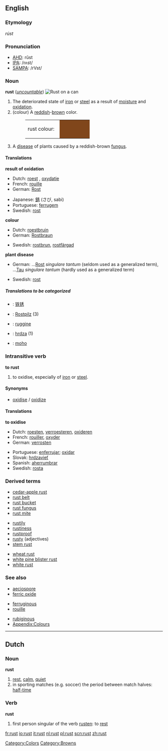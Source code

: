 {{Wikipedia}}
==English==

===Etymology===
{{OE.}} ''rúst''

===Pronunciation===
*[[w:AHD|AHD]]: rŭst
*[[w:IPA|IPA]]: /rʌst/
*[[w:SAMPA|SAMPA]]: /rVst/

===Noun===
'''rust''' (''[[uncountable]]'')
[[Image:Rost Dose.jpg|thumb|right|'''Rust''' on a can]]
#The deteriorated state of [[iron]] or [[steel]] as a result of [[moisture]] and [[oxidation]].
#(colour) A [[reddish]]-[[brown]] color.
#:<table><tr><td>rust colour: &nbsp;</td><td bgcolor="#80461B" width="80">&nbsp; </td></tr></table>
#A [[disease]] of plants caused by a reddish-brown [[fungus]].

====Translations====
'''result of oxidation'''
{{top}}
*Dutch: [[roest]] {{m}}, [[oxydatie]] {{f}}
*French: [[rouille]] {{f}}
*German: [[Rost]] {{m}}
{{mid}}
*Japanese: [[錆]] (さび, sabi)
*Portuguese: [[ferrugem]]
*Swedish: [[rost]]
{{bottom}}

'''colour'''
{{top}}
*Dutch: [[roestbruin]] {{n}}
*German: [[Rostbraun]] {{n}} 
{{mid}}
*Swedish: [[rostbrun]], [[rostfärgad]]
{{bottom}}

'''plant disease'''
{{top}}
*German: &hellip;[[Rost]] {{m}} ''singulare tantum'' (seldom used as a generalized term), &hellip;[[Tau]] {{m}} ''singulare tantum'' (hardly used as a generalized term)
{{mid}}
*Swedish: [[rost]]
{{bottom}}

=====Translations to be categorized=====
{{checktrans}}
<!--Remove this section once all of the translations below have been moved into the tables above.-->
*{{ttbc|Chinese}}: [[铁锈]]
*{{ttbc|German}}: [[Rostpilz]] {{m}} (3)
*{{ttbc|Italian}}: [[ruggine]] {{f}}
*{{ttbc|Slovak}}: [[hrdza]] {{f}} (1)
*{{ttbc|Spanish}}: [[moho]] {{m}}

===Intransitive verb===
'''to rust'''

# to oxidise, especially of [[iron]] or [[steel]].

====Synonyms====
*[[oxidise]] / [[oxidize]]

====Translations====
'''to oxidise'''
{{top}}
*Dutch: [[roesten]], [[verroesteren]], [[oxideren]]
*French: [[rouiller]], [[oxyder]]
*German: [[verrosten]]
{{mid}}
*Portuguese: [[enferrujar]]; [[oxidar]]
*Slovak: [[hrdzavieť]]
*Spanish: [[aherrumbrar]]
*Swedish: [[rosta]]
{{bottom}}

===Derived terms===
{{top3}}
*[[cedar-apple rust]]
*[[rust belt]]
*[[rust bucket]]
*[[rust fungus]]
*[[rust mite]]
{{mid3}}
*[[rustily]]
*[[rustiness]]
*[[rustproof]]
*[[rusty]] (adjectives)
*[[stem rust]]
{{mid3}}
*[[wheat rust]]
*[[white pine blister rust]]
*[[white rust]]
{{bottom}}

===See also===
{{top3}}
*[[aeciospore]]
*[[ferric oxide]]
{{mid3}}
*[[ferruginous]]
*[[rouille]]
{{mid3}}
*[[rubiginous]]
*[[Wiktionary_Appendix:Colours|Appendix:Colours]]
{{bottom}}

[[Category:Colors]]
[[Category:Browns]]

----
==Dutch==
===Noun===
'''rust'''

#[[rest]], [[calm]], [[quiet]]
#in sporting matches (e.g. soccer) the period between match halves: [[half-time]]

===Verb===
'''rust'''

#first person singular of the verb [[rusten]]: to [[rest]]

[[fr:rust]]
[[io:rust]]
[[it:rust]]
[[nl:rust]]
[[pl:rust]]
[[scn:rust]]
[[zh:rust]]